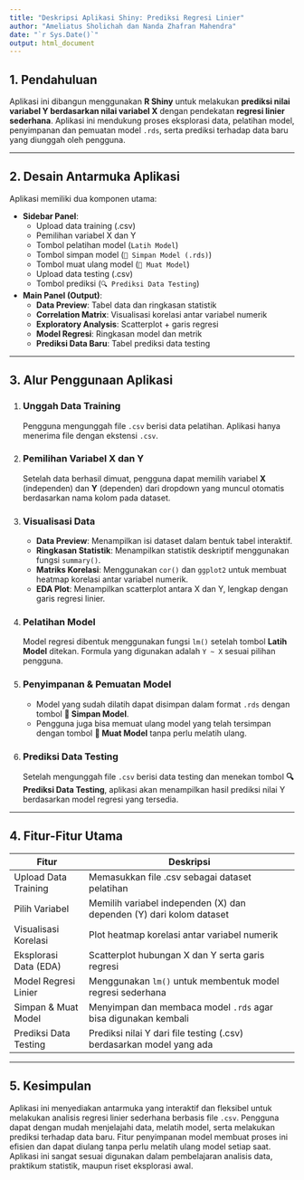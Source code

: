```yaml
---
title: "Deskripsi Aplikasi Shiny: Prediksi Regresi Linier"
author: "Ameliatus Sholichah dan Nanda Zhafran Mahendra"
date: "`r Sys.Date()`"
output: html_document
---
```


## 1. Pendahuluan

Aplikasi ini dibangun menggunakan **R Shiny** untuk melakukan **prediksi nilai variabel Y berdasarkan nilai variabel X** dengan pendekatan **regresi linier sederhana**. Aplikasi ini mendukung proses eksplorasi data, pelatihan model, penyimpanan dan pemuatan model `.rds`, serta prediksi terhadap data baru yang diunggah oleh pengguna.

---

## 2. Desain Antarmuka Aplikasi

Aplikasi memiliki dua komponen utama:

- **Sidebar Panel**:
  - Upload data training (.csv)
  - Pemilihan variabel X dan Y
  - Tombol pelatihan model (`Latih Model`)
  - Tombol simpan model (`💾 Simpan Model (.rds)`)
  - Tombol muat ulang model (`🔁 Muat Model`)
  - Upload data testing (.csv)
  - Tombol prediksi (`🔍 Prediksi Data Testing`)

- **Main Panel (Output)**:
  - **Data Preview**: Tabel data dan ringkasan statistik
  - **Correlation Matrix**: Visualisasi korelasi antar variabel numerik
  - **Exploratory Analysis**: Scatterplot + garis regresi
  - **Model Regresi**: Ringkasan model dan metrik
  - **Prediksi Data Baru**: Tabel prediksi data testing

---

## 3. Alur Penggunaan Aplikasi

1. ### Unggah Data Training
   Pengguna mengunggah file `.csv` berisi data pelatihan. Aplikasi hanya menerima file dengan ekstensi `.csv`.

2. ### Pemilihan Variabel X dan Y
   Setelah data berhasil dimuat, pengguna dapat memilih variabel **X** (independen) dan **Y** (dependen) dari dropdown yang muncul otomatis berdasarkan nama kolom pada dataset.

3. ### Visualisasi Data
   - **Data Preview**: Menampilkan isi dataset dalam bentuk tabel interaktif.
   - **Ringkasan Statistik**: Menampilkan statistik deskriptif menggunakan fungsi `summary()`.
   - **Matriks Korelasi**: Menggunakan `cor()` dan `ggplot2` untuk membuat heatmap korelasi antar variabel numerik.
   - **EDA Plot**: Menampilkan scatterplot antara X dan Y, lengkap dengan garis regresi linier.

4. ### Pelatihan Model
   Model regresi dibentuk menggunakan fungsi `lm()` setelah tombol **Latih Model** ditekan. Formula yang digunakan adalah `Y ~ X` sesuai pilihan pengguna.

5. ### Penyimpanan & Pemuatan Model
   - Model yang sudah dilatih dapat disimpan dalam format `.rds` dengan tombol **💾 Simpan Model**.
   - Pengguna juga bisa memuat ulang model yang telah tersimpan dengan tombol **🔁 Muat Model** tanpa perlu melatih ulang.

6. ### Prediksi Data Testing
   Setelah mengunggah file `.csv` berisi data testing dan menekan tombol **🔍 Prediksi Data Testing**, aplikasi akan menampilkan hasil prediksi nilai Y berdasarkan model regresi yang tersedia.

---

## 4. Fitur-Fitur Utama

| Fitur                      | Deskripsi                                                                 |
|---------------------------|---------------------------------------------------------------------------|
| Upload Data Training       | Memasukkan file .csv sebagai dataset pelatihan                           |
| Pilih Variabel             | Memilih variabel independen (X) dan dependen (Y) dari kolom dataset      |
| Visualisasi Korelasi       | Plot heatmap korelasi antar variabel numerik                             |
| Eksplorasi Data (EDA)      | Scatterplot hubungan X dan Y serta garis regresi                         |
| Model Regresi Linier       | Menggunakan `lm()` untuk membentuk model regresi sederhana                |
| Simpan & Muat Model        | Menyimpan dan membaca model `.rds` agar bisa digunakan kembali           |
| Prediksi Data Testing      | Prediksi nilai Y dari file testing (.csv) berdasarkan model yang ada     |

---

## 5. Kesimpulan

Aplikasi ini menyediakan antarmuka yang interaktif dan fleksibel untuk melakukan analisis regresi linier sederhana berbasis file `.csv`. Pengguna dapat dengan mudah menjelajahi data, melatih model, serta melakukan prediksi terhadap data baru. Fitur penyimpanan model membuat proses ini efisien dan dapat diulang tanpa perlu melatih ulang model setiap saat. Aplikasi ini sangat sesuai digunakan dalam pembelajaran analisis data, praktikum statistik, maupun riset eksplorasi awal.

